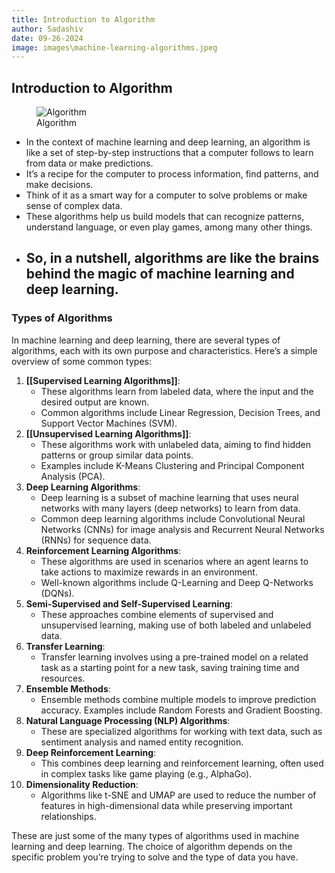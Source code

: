 ```yaml
---
title: Introduction to Algorithm
author: Sadashiv
date: 09-26-2024
image: images\machine-learning-algorithms.jpeg
---
```



## Introduction to Algorithm
![Algorithm](images\machine-learning-algorithms.jpeg)

- In the context of machine learning and deep learning, an algorithm is like a set of step-by-step instructions that a computer follows to learn from data or make predictions. 
- It's a recipe for the computer to process information, find patterns, and make decisions. 
- Think of it as a smart way for a computer to solve problems or make sense of complex data. 
- These algorithms help us build models that can recognize patterns, understand language, or even play games, among many other things. 
- So, in a nutshell, algorithms are like the brains behind the magic of machine learning and deep learning.
---

### Types of Algorithms
In machine learning and deep learning, there are several types of algorithms, each with its own purpose and characteristics. Here's a simple overview of some common types:

1. **[[Supervised Learning Algorithms]]**:
   - These algorithms learn from labeled data, where the input and the desired output are known.
   - Common algorithms include Linear Regression, Decision Trees, and Support Vector Machines (SVM).

2. **[[Unsupervised Learning Algorithms]]**:
   - These algorithms work with unlabeled data, aiming to find hidden patterns or group similar data points.
   - Examples include K-Means Clustering and Principal Component Analysis (PCA).

3. **Deep Learning Algorithms**:
   - Deep learning is a subset of machine learning that uses neural networks with many layers (deep networks) to learn from data.
   - Common deep learning algorithms include Convolutional Neural Networks (CNNs) for image analysis and Recurrent Neural Networks (RNNs) for sequence data.

4. **Reinforcement Learning Algorithms**:
   - These algorithms are used in scenarios where an agent learns to take actions to maximize rewards in an environment.
   - Well-known algorithms include Q-Learning and Deep Q-Networks (DQNs).

5. **Semi-Supervised and Self-Supervised Learning**:
   - These approaches combine elements of supervised and unsupervised learning, making use of both labeled and unlabeled data.

6. **Transfer Learning**:
   - Transfer learning involves using a pre-trained model on a related task as a starting point for a new task, saving training time and resources.

7. **Ensemble Methods**:
   - Ensemble methods combine multiple models to improve prediction accuracy. Examples include Random Forests and Gradient Boosting.

8. **Natural Language Processing (NLP) Algorithms**:
   - These are specialized algorithms for working with text data, such as sentiment analysis and named entity recognition.

9. **Deep Reinforcement Learning**:
   - This combines deep learning and reinforcement learning, often used in complex tasks like game playing (e.g., AlphaGo).

10. **Dimensionality Reduction**:
    - Algorithms like t-SNE and UMAP are used to reduce the number of features in high-dimensional data while preserving important relationships.

These are just some of the many types of algorithms used in machine learning and deep learning. The choice of algorithm depends on the specific problem you're trying to solve and the type of data you have.